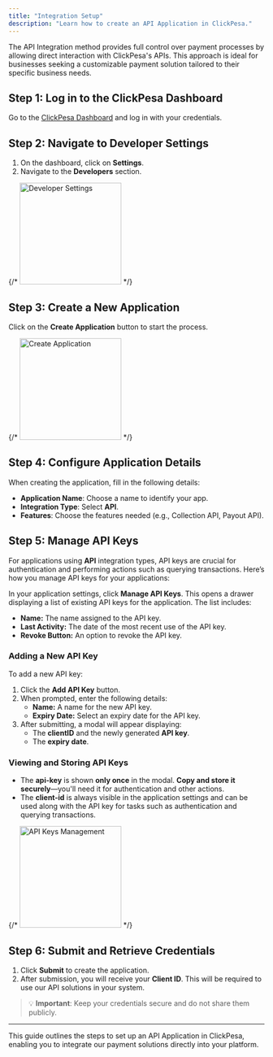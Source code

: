 ```yaml
---
title: "Integration Setup"
description: "Learn how to create an API Application in ClickPesa."
---
```


The API Integration method provides full control over payment processes by allowing direct interaction with ClickPesa's APIs. This approach is ideal for businesses seeking a customizable payment solution tailored to their specific business needs.

## Step 1: Log in to the ClickPesa Dashboard

Go to the [ClickPesa  Dashboard](https://merchant.clickpesa.com) and log in with your credentials.

## Step 2: Navigate to Developer Settings

1. On the dashboard, click on **Settings**.
2. Navigate to the **Developers** section.

{/* <img height="200" src="/images/dashboard.jpg" alt="Developer Settings" /> */}

## Step 3: Create a New Application

Click on the **Create Application** button to start the process.

{/* <img height="200" src="/images/create_application.jpg" alt="Create Application" /> */}

## Step 4: Configure Application Details

When creating the application, fill in the following details:

- **Application Name**: Choose a name to identify your app.
- **Integration Type**: Select **API**.
- **Features**: Choose the features needed (e.g., Collection API, Payout API).

## Step 5: Manage API Keys

For applications using **API** integration types, API keys are crucial for authentication and performing actions such as querying transactions. Here’s how you manage API keys for your applications:

In your application settings, click **Manage API Keys**. This opens a drawer displaying a list of existing API keys for the application. The list includes:

- **Name:** The name assigned to the API key.
- **Last Activity:** The date of the most recent use of the API key.
- **Revoke Button:** An option to revoke the API key.

### Adding a New API Key

To add a new API key:

1. Click the **Add API Key** button.
2. When prompted, enter the following details:
   - **Name:** A name for the new API key.
   - **Expiry Date:** Select an expiry date for the API key.
3. After submitting, a modal will appear displaying:
   - The **clientID** and the newly generated **API key**.
   - The **expiry date**.

### Viewing and Storing API Keys

- The **api-key** is shown **only once** in the modal. **Copy and store it securely**—you'll need it for authentication and other actions.
- The **client-id** is always visible in the application settings and can be used along with the API key for tasks such as authentication and querying transactions.

{/* <img height="200" src="/images/api_keys.jpg" alt="API Keys Management" /> */}

## Step 6: Submit and Retrieve Credentials

1. Click **Submit** to create the application.
2. After submission, you will receive your **Client ID**. This will be required to use our API solutions in your system.

> 💡 **Important**: Keep your credentials secure and do not share them publicly.

---

This guide outlines the steps to set up an API Application in ClickPesa, enabling you to integrate our payment solutions directly into your platform.
